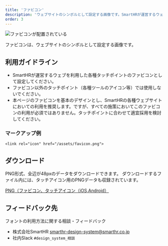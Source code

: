 ```yaml
---
title: 'ファビコン'
description: 'ウェブサイトのシンボルとして設定する画像です。SmartHRが運営するウェブを利用した各種タッチポイントに使用してください。'
order: 3
---
```


![ファビコンが配置されている](./images/favicon-sample.png)

ファビコンは、ウェブサイトのシンボルとして設定する画像です。
## 利用ガイドライン

- SmartHRが運営するウェブを利用した各種タッチポイントのファビコンとして設定してください。
- ファビコン以外のタッチポイント（各種ツールのアイコン等）では使用しないでください。
- 本ページのファビコンを基本のデザインとし、SmartHRの各種ウェブサイトにおいての利用を推奨します。ですが、すべての施策においてこのファビコンの利用が必須ではありません。タッチポイントに合わせて適宜採用を検討してください。


### マークアップ例
```
<link rel="icon" href="/assets/favicon.png">
```

## ダウンロード
PNG形式、全辺が48pxのデータをダウンロードできます。
ダウンロードするファイル内には、タッチアイコン用のPNGデータも収録されています。

<a href="/downloads/SmartHR_favicon.zip"> PNG（ファビコン、タッチアイコン（iOS,Android）</a>

## フィードバック先
フォントの利用方法に関する相談・フィードバック

- 株式会社SmartHR smarthr-design-system@smarthr.co.jp
- 社内Slack `#design_system_相談`